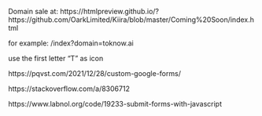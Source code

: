 Domain sale at: https://htmlpreview.github.io/?https://github.com/OarkLimited/Kiira/blob/master/Coming%20Soon/index.html

for example: /index?domain=toknow.ai

use the first letter "T" as icon


https://pqvst.com/2021/12/28/custom-google-forms/

https://stackoverflow.com/a/8306712

https://www.labnol.org/code/19233-submit-forms-with-javascript

